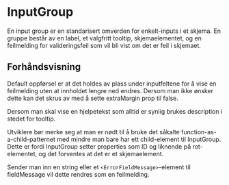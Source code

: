 
<Meta of={InputGroupStories} />

# InputGroup

En input group er en standarisert omverden for enkelt-inputs i et skjema. En gruppe består av en label, et valgfritt tooltip,
skjemaelementet, og en feilmelding for valideringsfeil som vil bli vist om det er feil i skjemaet.

## Forhåndsvisning

<Canvas of={InputGroupStories.Standard} />
<Controls of={InputGroupStories.Standard} />

Default oppførsel er at det holdes av plass under inputfeltene for å vise en feilmelding uten at innholdet lengre ned endres.
Dersom man ikke ønsker dette kan det skrus av med å sette extraMargin prop til false.

<Canvas of={InputGroupStories.ExtraMarginFalse} />

Dersom man skal vise en hjelpetekst som alltid er synlig brukes description i stedet for tooltip.

<Canvas of={InputGroupStories.Description} />

Utviklere bør merke seg at man er nødt til å bruke det såkalte function-as-a-child-patternet med mindre man bare
har ett child-element til InputGroup. Dette er fordi InputGroup setter properties som ID og liknende på rot-elementet,
og det forventes at det er et skjemaelement.

<Canvas of={InputGroupStories.ManyChildren} />

Sender man inn en string eller et `<ErrorFieldMessage>`-element til fieldMessage vil dette rendres som en feilmelding.

<Canvas of={InputGroupStories.FieldMessageString} />
<Canvas of={InputGroupStories.FieldMessageComponent} />
